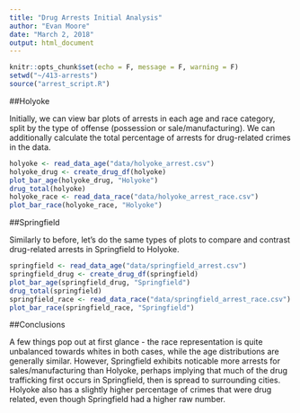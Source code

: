 ```yaml
---
title: "Drug Arrests Initial Analysis"
author: "Evan Moore"
date: "March 2, 2018"
output: html_document
---
```


```r
knitr::opts_chunk$set(echo = F, message = F, warning = F)
setwd("~/413-arrests")
source("arrest_script.R")
```

##Holyoke

Initially, we can view bar plots of arrests in each age and race category, split by the type of offense (possession or sale/manufacturing). We can additionally calculate the total percentage of arrests for drug-related crimes in the data. 

```r
holyoke <- read_data_age("data/holyoke_arrest.csv")
holyoke_drug <- create_drug_df(holyoke)
plot_bar_age(holyoke_drug, "Holyoke")
drug_total(holyoke)
holyoke_race <- read_data_race("data/holyoke_arrest_race.csv")
plot_bar_race(holyoke_race, "Holyoke")
```

##Springfield

Similarly to before, let's do the same types of plots to compare and contrast drug-related arrests in Springfield to Holyoke. 
```r
springfield <- read_data_age("data/springfield_arrest.csv")
springfield_drug <- create_drug_df(springfield)
plot_bar_age(springfield_drug, "Springfield")
drug_total(springfield)
springfield_race <- read_data_race("data/springfield_arrest_race.csv")
plot_bar_race(springfield_race, "Springfield")
```

##Conclusions

A few things pop out at first glance - the race representation is quite unbalanced towards whites in both cases, while the age distributions are generally similar. However, Springfield exhibits noticable more arrests for sales/manufacturing than Holyoke, perhaps implying that much of the drug trafficking first occurs in Springfield, then is spread to surrounding cities. Holyoke also has a slightly higher percentage of crimes that were drug related, even though Springfield had a higher raw number. 